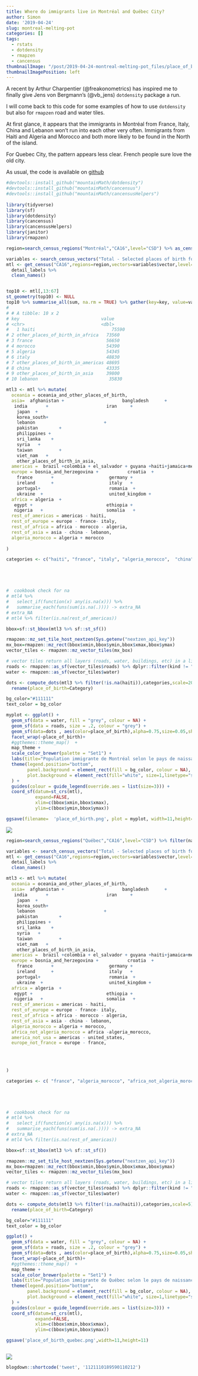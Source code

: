 ```yaml
---
title: Where do immigrants live in Montréal and Québec City?
author: Simon
date: '2019-04-24'
slug: montreal-melting-pot
categories: []
tags:
  - rstats
  - dotdensity
  - rmapzen
  - cancensus
thumbnailImage: "/post/2019-04-24-montreal-melting-pot_files/place_of_birth.png"
thumbnailImagePosition: left  
---
```


A recent  by Arthur Charpentier (@freakonometrics) has inspired me to finally give Jens von Bergmann's (@vb_jens) `dotdensity` package a run.  

I will come back to this code for some examples of how to use `dotdensity` but also for `rmapzen` road and water tiles.  

At first glance, it appears that the immigrants in Montréal from France, Italy, China and Lebanon won't run into each other very often.  Immigrants from Haiti and Algeria and Morocco and both more likely to be found in the North of the island.  

For Quebec City, the pattern appears less clear.  French people sure love the old city.  

As usual, the code is available on [github](https://github.com/SimonCoulombe/snippets/blob/master/content/post/2019-04-24-montreal-melting-pot.Rmd)

```r
#devtools::install_github("mountainMath/dotdensity")
#devtools::install_github("mountainMath/cancensus")
#devtools::install_github("mountainMath/cancensusHelpers")
 
library(tidyverse)
library(sf)
library(dotdensity)
library(cancensus)
library(cancensusHelpers)
library(janitor)
library(rmapzen)

region=search_census_regions("Montréal","CA16",level="CSD") %>% as_census_region_list()

variables <- search_census_vectors("Total - Selected places of birth for the immigrant population in private households","CA16","Total") %>% child_census_vectors(leaves_only=TRUE)
mtl <- get_census("CA16",regions=region,vectors=variables$vector,level="DA",labels="short",geo_format="sf") %>% 
  detail_labels %>% 
  clean_names()


top10 <- mtl[,13:67]
st_geometry(top10) <- NULL
top10 %>% summarise_all(sum, na.rm = TRUE) %>% gather(key=key, value=value) %>% arrange(-value) %>% head(10)
# 
# # A tibble: 10 x 2
# key                               value
# <chr>                             <dbl>
#   1 haiti                             75590
# 2 other_places_of_birth_in_africa   73560
# 3 france                            56650
# 4 morocco                           54390
# 5 algeria                           54345
# 6 italy                             48830
# 7 other_places_of_birth_in_americas 48695
# 8 china                             43335
# 9 other_places_of_birth_in_asia     39800
# 10 lebanon                           35830

mtl3 <- mtl %>% mutate(
  oceania = oceania_and_other_places_of_birth,
  asia=  afghanistan +                      bangladesh      +                  china      +                       hong_kong +                       
   india       +                      iran     +                         iraq  +
    japan  +            
    korea_south+
    lebanon                          +
    pakistan        +
    philippines +     
    sri_lanka    +  
    syria   +       
    taiwan          + 
    viet_nam   +   
    other_places_of_birth_in_asia,
  americas =  brazil +colombia + el_salvador + guyana +haiti+jamaica+mexico+peru+trinidad_and_tobago+united_states+other_places_of_birth_in_americas,
  europe = bosnia_and_herzegovina +           croatia  +                        
    france       +                     germany +                         greece   +                         hungary         +                 
    ireland      +                     italy   +                          netherlands   +                    poland+                           
    portugal+                          romania  +                         russian_federation    +            serbia+                           
    ukraine  +                         united_kingdom +                   other_places_of_birth_in_europe ,
  africa = algeria  +                        
   egypt +                            ethiopia +                         kenya       +                      morocco  +                        
   nigeria   +                        somalia   +                        south_africa_republic_of    +      other_places_of_birth_in_africa,
  rest_of_americas = americas - haiti,
  rest_of_europe = europe - france- italy,
  rest_of_africa = africa - morocco - algeria,
  rest_of_asia = asia - china - lebanon,
  algeria_morocco = algeria + morocco
  
)

categories <- c("haiti", "france", "italy", "algeria_morocco",  "china", "lebanon" )





#  cookbook check for na
# mtl4 %>% 
#   select_if(function(x) any(is.na(x))) %>% 
#   summarise_each(funs(sum(is.na(.)))) -> extra_NA
# extra_NA
# mtl4 %>% filter(is.na(rest_of_americas))

bbox=sf::st_bbox(mtl3 %>% sf::st_sf())

rmapzen::mz_set_tile_host_nextzen(Sys.getenv("nextzen_api_key"))
mx_box=rmapzen::mz_rect(bbox$xmin,bbox$ymin,bbox$xmax,bbox$ymax)
vector_tiles <- rmapzen::mz_vector_tiles(mx_box) 

# vector tiles return all layers (roads, water, buildings, etc) in a list
roads <- rmapzen::as_sf(vector_tiles$roads) %>% dplyr::filter(kind != "ferry")
water <- rmapzen::as_sf(vector_tiles$water)

dots <- compute_dots(mtl3 %>% filter(!is.na(haiti)),categories,scale=20) %>%
  rename(place_of_birth=Category)

bg_color="#111111"
text_color = bg_color

myplot <- ggplot() + 
  geom_sf(data = water, fill = "grey", colour = NA) +
  geom_sf(data = roads, size = .2, colour = "grey") +
  geom_sf(data=dots , aes(color=place_of_birth),alpha=0.75,size=0.05,show.legend = "point") +
  facet_wrap(~place_of_birth)+ 
  #ggthemes::theme_map()  + 
  map_theme + 
  scale_color_brewer(palette = "Set1") + 
  labs(title="Population immigrante de Montréal selon le pays de naissance",subtitle="1 point = 20 personnes")+ 
  theme(legend.position="bottom",
        panel.background = element_rect(fill = bg_color, colour = NA),
        plot.background = element_rect(fill="white", size=1,linetype="solid",color=text_color)
  ) + 
  guides(colour = guide_legend(override.aes = list(size=3))) +
  coord_sf(datum=st_crs(mtl),
           expand=FALSE,
           xlim=c(bbox$xmin,bbox$xmax),
           ylim=c(bbox$ymin,bbox$ymax))
```



```r
ggsave(filename=  'place_of_birth.png', plot = myplot, width=11,height=11) 
```

![](/post/2019-04-24-montreal-melting-pot_files/place_of_birth.png)



```r
region=search_census_regions("Québec","CA16",level="CSD") %>% filter(name == "Québec") %>% as_census_region_list() 

variables <- search_census_vectors("Total - Selected places of birth for the immigrant population in private households","CA16","Total") %>% child_census_vectors(leaves_only=TRUE)
mtl <- get_census("CA16",regions=region,vectors=variables$vector,level="DA",labels="short",geo_format="sf") %>% 
  detail_labels %>% 
  clean_names()

mtl3 <- mtl %>% mutate(
  oceania = oceania_and_other_places_of_birth,
  asia=  afghanistan +                      bangladesh      +                  china      +                       hong_kong +                       
   india       +                      iran     +                         iraq  +
    japan  +            
    korea_south+
    lebanon                          +
    pakistan        +
    philippines +     
    sri_lanka    +  
    syria   +       
    taiwan          + 
    viet_nam   +   
    other_places_of_birth_in_asia,
  americas =  brazil +colombia + el_salvador + guyana +haiti+jamaica+mexico+peru+trinidad_and_tobago+united_states+other_places_of_birth_in_americas,
  europe = bosnia_and_herzegovina +           croatia  +                        
    france       +                     germany +                         greece   +                         hungary         +                 
    ireland      +                     italy   +                          netherlands   +                    poland+                           
    portugal+                          romania  +                         russian_federation    +            serbia+                           
    ukraine  +                         united_kingdom +                   other_places_of_birth_in_europe ,
  africa = algeria  +                        
   egypt +                            ethiopia +                         kenya       +                      morocco  +                        
   nigeria   +                        somalia   +                        south_africa_republic_of    +      other_places_of_birth_in_africa,
  rest_of_americas = americas - haiti,
  rest_of_europe = europe - france- italy,
  rest_of_africa = africa - morocco - algeria,
  rest_of_asia = asia - china - lebanon,
  algeria_morocco = algeria + morocco,
  africa_not_algeria_morocco = africa -algeria_morocco,
  america_not_usa = americas - united_states,
  europe_not_france = europe - france,
  
  
  
  
)

categories <- c( "france", "algeria_morocco", "africa_not_algeria_morocco", "asia",   "europe_not_france", "america_not_usa"  )





#  cookbook check for na
# mtl4 %>% 
#   select_if(function(x) any(is.na(x))) %>% 
#   summarise_each(funs(sum(is.na(.)))) -> extra_NA
# extra_NA
# mtl4 %>% filter(is.na(rest_of_americas))

bbox=sf::st_bbox(mtl3 %>% sf::st_sf())

rmapzen::mz_set_tile_host_nextzen(Sys.getenv("nextzen_api_key"))
mx_box=rmapzen::mz_rect(bbox$xmin,bbox$ymin,bbox$xmax,bbox$ymax)
vector_tiles <- rmapzen::mz_vector_tiles(mx_box) 

# vector tiles return all layers (roads, water, buildings, etc) in a list
roads <- rmapzen::as_sf(vector_tiles$roads) %>% dplyr::filter(kind != "ferry")
water <- rmapzen::as_sf(vector_tiles$water)

dots <- compute_dots(mtl3 %>% filter(!is.na(haiti)),categories,scale=5) %>%
  rename(place_of_birth=Category)

bg_color="#111111"
text_color = bg_color

ggplot() + 
  geom_sf(data = water, fill = "grey", colour = NA) +
  geom_sf(data = roads, size = .2, colour = "grey") +
  geom_sf(data=dots , aes(color=place_of_birth),alpha=0.75,size=0.05,show.legend = "point") +
  facet_wrap(~place_of_birth)+ 
  #ggthemes::theme_map()  + 
  map_theme + 
  scale_color_brewer(palette = "Set1") + 
  labs(title="Population immigrante de Québec selon le pays de naissance",subtitle="1 point = 5 personnes")+ 
  theme(legend.position="bottom",
        panel.background = element_rect(fill = bg_color, colour = NA),
        plot.background = element_rect(fill="white", size=1,linetype="solid",color=text_color)
  ) + 
  guides(colour = guide_legend(override.aes = list(size=3))) +
  coord_sf(datum=st_crs(mtl),
           expand=FALSE,
           xlim=c(bbox$xmin,bbox$xmax),
           ylim=c(bbox$ymin,bbox$ymax))

ggsave('place_of_birth_quebec.png',width=11,height=11) 



```

![](/post/2019-04-24-montreal-melting-pot_files/place_of_birth_quebec.png)


```r
blogdown::shortcode('tweet', '1121110189590110212')
```